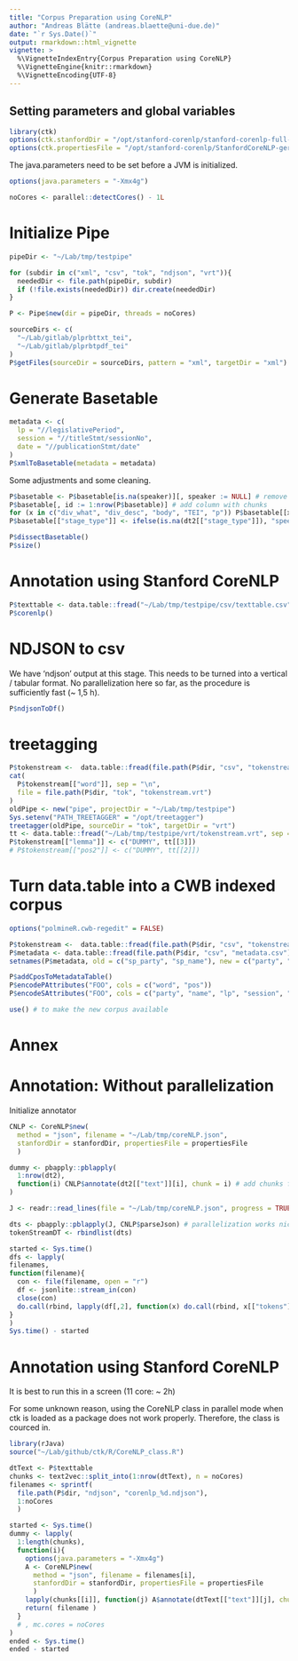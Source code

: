 ```yaml
---
title: "Corpus Preparation using CoreNLP"
author: "Andreas Blätte (andreas.blaette@uni-due.de)"
date: "`r Sys.Date()`"
output: rmarkdown::html_vignette
vignette: >
  %\VignetteIndexEntry{Corpus Preparation using CoreNLP}
  %\VignetteEngine{knitr::rmarkdown}
  %\VignetteEncoding{UTF-8}
---
```


## Setting parameters and global variables

```r
library(ctk)
options(ctk.stanfordDir = "/opt/stanford-corenlp/stanford-corenlp-full-2017-06-09")
options(ctk.propertiesFile = "/opt/stanford-corenlp/StanfordCoreNLP-german.properties")
```

The java.parameters need to be set before a JVM is initialized.

```r
options(java.parameters = "-Xmx4g")
```

```r
noCores <- parallel::detectCores() - 1L
```



# Initialize Pipe

```r
pipeDir <- "~/Lab/tmp/testpipe"
```

```r
for (subdir in c("xml", "csv", "tok", "ndjson", "vrt")){
  neededDir <- file.path(pipeDir, subdir)
  if (!file.exists(neededDir)) dir.create(neededDir) 
}
```

```r
P <- Pipe$new(dir = pipeDir, threads = noCores)
```

```r
sourceDirs <- c(
  "~/Lab/gitlab/plprbttxt_tei",
  "~/Lab/gitlab/plprbtpdf_tei"
)
P$getFiles(sourceDir = sourceDirs, pattern = "xml", targetDir = "xml")
```

# Generate Basetable

```r
metadata <- c(
  lp = "//legislativePeriod",
  session = "//titleStmt/sessionNo",
  date = "//publicationStmt/date"
)
P$xmlToBasetable(metadata = metadata)
```

Some adjustments and some cleaning.

```r
P$basetable <- P$basetable[is.na(speaker)][, speaker := NULL] # remove text in speaker tag
P$basetable[, id := 1:nrow(P$basetable)] # add column with chunks
for (x in c("div_what", "div_desc", "body", "TEI", "p")) P$basetable[[x]] <- NULL # remove unnecessary columns
P$basetable[["stage_type"]] <- ifelse(is.na(dt2[["stage_type"]]), "speech", "interjection")
```


```r
P$dissectBasetable()
P$size()
```


# Annotation using Stanford CoreNLP

```r
P$texttable <- data.table::fread("~/Lab/tmp/testpipe/csv/texttable.csv")
P$corenlp()
```

# NDJSON to csv

We have 'ndjson' output at this stage. This needs to be turned into a vertical / tabular format. No parallelization here so far, as the procedure is sufficiently fast (~ 1,5 h).

```r
P$ndjsonToDf()
```


# treetagging

```r
P$tokenstream <-  data.table::fread(file.path(P$dir, "csv", "tokenstream.csv"))
cat(
  P$tokenstream[["word"]], sep = "\n",
  file = file.path(P$dir, "tok", "tokenstream.vrt")
)
oldPipe <- new("pipe", projectDir = "~/Lab/tmp/testpipe")
Sys.setenv("PATH_TREETAGGER" = "/opt/treetagger")
treetagger(oldPipe, sourceDir = "tok", targetDir = "vrt")
tt <- data.table::fread("~/Lab/tmp/testpipe/vrt/tokenstream.vrt", sep = "\t")
P$tokenstream[["lemma"]] <- c("DUMMY", tt[[3]])
# P$tokenstream[["pos2"]] <- c("DUMMY", tt[[2]])
```

# Turn data.table into a CWB indexed corpus

```r
options("polmineR.cwb-regedit" = FALSE)

P$tokenstream <-  data.table::fread(file.path(P$dir, "csv", "tokenstream.csv"))
P$metadata <- data.table::fread(file.path(P$dir, "csv", "metadata.csv"))
setnames(P$metadata, old = c("sp_party", "sp_name"), new = c("party", "name"))

P$addCposToMetadataTable()
P$encodePAttributes("FOO", cols = c("word", "pos"))
P$encodeSAttributes("FOO", cols = c("party", "name", "lp", "session", "date"))
```


```r
use() # to make the new corpus available
```


# Annex

# Annotation: Without parallelization

Initialize annotator

```r
CNLP <- CoreNLP$new(
  method = "json", filename = "~/Lab/tmp/coreNLP.json",
  stanfordDir = stanfordDir, propertiesFile = propertiesFile
  )
```

```r
dummy <- pbapply::pblapply(
  1:nrow(dt2),
  function(i) CNLP$annotate(dt2[["text"]][i], chunk = i) # add chunks for matching with metadata table
)
```

```r
J <- readr::read_lines(file = "~/Lab/tmp/coreNLP.json", progress = TRUE)
```

```r
dts <- pbapply::pblapply(J, CNLP$parseJson) # parallelization works nicely here
tokenStreamDT <- rbindlist(dts)
```




```r
started <- Sys.time()
dfs <- lapply(
filenames,
function(filename){
  con <- file(filename, open = "r")
  df <- jsonlite::stream_in(con)
  close(con)
  do.call(rbind, lapply(df[,2], function(x) do.call(rbind, x[["tokens"]])))
}
)
Sys.time() - started
```


# Annotation using Stanford CoreNLP

It is best to run this in a screen (11 core: ~ 2h)

For some unknown reason, using the CoreNLP class in parallel mode when ctk is loaded as a package does not work properly. Therefore, the class is courced in.

```r
library(rJava)
source("~/Lab/github/ctk/R/CoreNLP_class.R")
```

```r
dtText <- P$texttable
chunks <- text2vec::split_into(1:nrow(dtText), n = noCores)
filenames <- sprintf(
  file.path(P$dir, "ndjson", "corenlp_%d.ndjson"),
  1:noCores
  )
```

```r
started <- Sys.time()
dummy <- lapply(
  1:length(chunks),
  function(i){
    options(java.parameters = "-Xmx4g")
    A <- CoreNLP$new(
      method = "json", filename = filenames[i],
      stanfordDir = stanfordDir, propertiesFile = propertiesFile
      )
    lapply(chunks[[i]], function(j) A$annotate(dtText[["text"]][j], chunk = j))
    return( filename )
  }
  # , mc.cores = noCores
)
ended <- Sys.time()
ended - started
```

